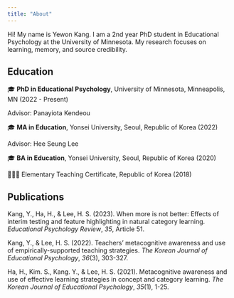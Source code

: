 ```yaml
---
title: "About"
---
```


Hi! My name is Yewon Kang. I am a 2nd year PhD student in Educational Psychology at the University of Minnesota. My research focuses on learning, memory, and source credibility.

## Education

🎓 **PhD in Educational Psychology**, University of Minnesota, Minneapolis, MN (2022 - Present)

Advisor: Panayiota Kendeou

🎓 **MA in Education**, Yonsei University, Seoul, Republic of Korea (2022)

Advisor: Hee Seung Lee

🎓 **BA in Education**, Yonsei University, Seoul, Republic of Korea (2020)

👩🏻‍🏫 Elementary Teaching Certificate, Republic of Korea (2018)

## Publications

Kang, Y., Ha, H., & Lee, H. S. (2023). When more is not better: Effects of interim testing and feature highlighting in natural category learning. *Educational Psychology Review*, *35*, Article 51.

Kang, Y., & Lee, H. S. (2022). Teachers' metacognitive awareness and use of empirically-supported teaching strategies. *The Korean Journal of Educational Psychology*, *36*(3), 303-327.

Ha, H., Kim. S., Kang. Y., & Lee, H. S. (2021). Metacognitive awareness and use of effective learning strategies in concept and category learning. *The Korean Journal of Educational Psychology*, *35*(1), 1-25.
